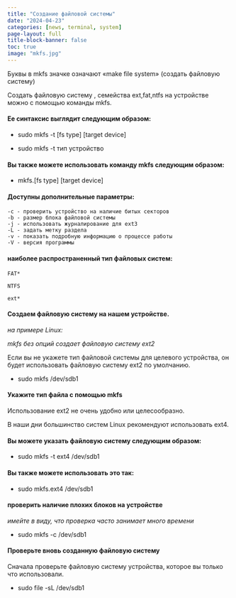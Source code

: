 ```yaml
---
title: "Создание файловой системы"
date: "2024-04-23"
categories: [news, terminal, system]
page-layout: full
title-block-banner: false
toc: true
image: "mkfs.jpg"
---
```


Буквы в mkfs значке означают «make file system» (создать файловую систему)

Создать файловую систему , семейства ext,fat,ntfs на устройстве можно с помощью команды mkfs.

#### Ее синтаксис выглядит следующим образом:

- sudo mkfs -t [fs type] [target device]

- sudo mkfs -t тип устройство

#### Вы также можете использовать команду mkfs следующим образом:

- mkfs.[fs type] [target device]

#### Доступны дополнительные параметры:

    -с - проверить устройство на наличие битых секторов
    -b - размер блока файловой системы
    -j - использовать журналирование для ext3
    -L - задать метку раздела
    -v - показать подробную информацию о процессе работы
    -V - версия программы

#### наиболее распространенный тип файловых систем:

    FAT*

    NTFS

    ext*

#### Создаем файловую систему на нашем устройстве.

*на примере Linux:*

*mkfs без опций создает файловую систему ext2*

Если вы не укажете тип файловой системы для целевого устройства, он будет использовать файловую систему ext2 по умолчанию.

- sudo mkfs /dev/sdb1


#### Укажите тип файла с помощью mkfs

Использование ext2 не очень удобно или целесообразно.

В наши дни большинство систем Linux рекомендуют использовать ext4.

#### Вы можете указать файловую систему следующим образом:

- sudo mkfs -t ext4 /dev/sdb1

#### Вы также можете использовать это так:

- sudo mkfs.ext4 /dev/sdb1

#### проверить наличие плохих блоков на устройстве

*имейте в виду, что проверка часто занимает много времени*

- sudo mkfs -c /dev/sdb1

#### Проверьте вновь созданную файловую систему

Сначала проверьте файловую систему устройства, которое вы только что использовали.

- sudo file -sL /dev/sdb1

